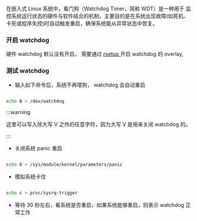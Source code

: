 在嵌入式 Linux 系统中，看门狗（Watchdog Timer，简称 WDT）是一种用于 监控系统运行状态的硬件与软件结合的机制，主要目的是在系统出现故障(如死机、卡死或程序失控)时自动触发重启，确保系统能从异常状态中恢复。

### 开启 watchdog

硬件 watchdog 默认没有开启， 需要通过 <a href={props.rsetup_path} alt="rsetup path" > rsetup </a> 开启 watchdog 的 overlay,

### 测试 watchdog

- 输入如下命令后，系统不再喂狗， watchdog 会自动重启

```bash

echo B > /dev/watchdog

```

:::warning

这里可以写入除大写 V 之外的任意字符，因为大写 V 是用来关闭 watchdog 的。

:::

- 关闭系统 panic 重启

```bash

echo 0 > /sys/module/kernel/parameters/panic

```

- 模拟系统卡住

```bash

echo c > proc/sysrq-trigger

```

- 等待 30 秒左右，看系统是否重启，如果系统能够重启，则表示 watchdog 正常工作
